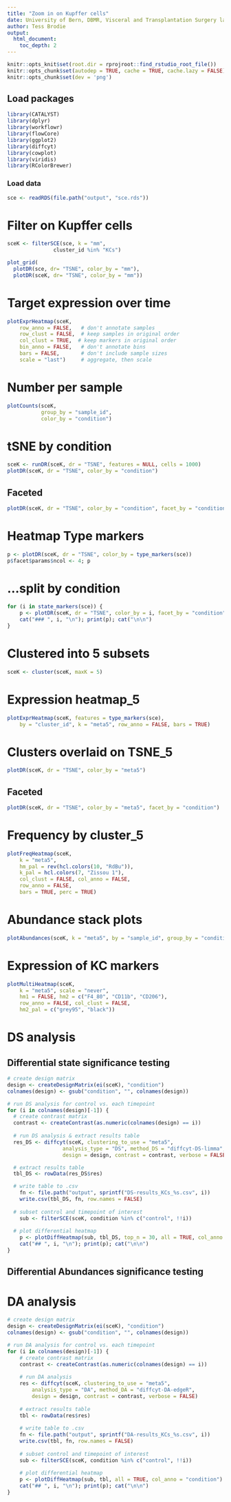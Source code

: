 ---
title: "Zoom in on Kupffer cells"
date: University of Bern, DBMR, Visceral and Transplantation Surgery lab
author: Tess Brodie
output: 
  html_document:
    toc_depth: 2
---



```{r setup, include = FALSE, dev='png'}
knitr::opts_knit$set(root.dir = rprojroot::find_rstudio_root_file())
knitr::opts_chunk$set(autodep = TRUE, cache = TRUE, cache.lazy = FALSE)
knitr::opts_chunk$set(dev = 'png')
```

## Load packages

```{r load-libs, message = FALSE, warning = FALSE}
library(CATALYST)
library(dplyr)
library(workflowr)
library(flowCore)
library(ggplot2)
library(diffcyt)
library(cowplot)
library(viridis)
library(RColorBrewer)
```

### Load data

```{r load-data}
sce <- readRDS(file.path("output", "sce.rds"))
```

# Filter on Kupffer cells

```{r Filter_KCs}
sceK <- filterSCE(sce, k = "mm",
               cluster_id %in% "KCs")

plot_grid(
  plotDR(sce, dr= "TSNE", color_by = "mm"),
  plotDR(sceK, dr= "TSNE", color_by = "mm"))
```

# Target expression over time

```{r ExprHeatmap_KCs}
plotExprHeatmap(sceK,
    row_anno = FALSE,   # don't annotate samples
    row_clust = FALSE,  # keep samples in original order
    col_clust = TRUE,  # keep markers in original order
    bin_anno = FALSE,   # don't annotate bins
    bars = FALSE,       # don't include sample sizes
    scale = "last")     # aggregate, then scale
```

# Number per sample

```{r KCs_count}
plotCounts(sceK, 
           group_by = "sample_id", 
           color_by = "condition")
```

# tSNE by condition

```{r TSNE_condition}
sceK <- runDR(sceK, dr = "TSNE", features = NULL, cells = 1000)
plotDR(sceK, dr = "TSNE", color_by = "condition")
```

## Faceted

```{r TSNE_condition_facet}
plotDR(sceK, dr = "TSNE", color_by = "condition", facet_by = "condition")
```

# Heatmap Type markers

```{r plotDR-expression_Type, fig.width = 12, fig.height = 5}
p <- plotDR(sceK, dr = "TSNE", color_by = type_markers(sce))
p$facet$params$ncol <- 4; p
```

# ...split by condition {.tabset}

```{r plotDR-expression-condition, results = "asis", fig.width = 12, fig.height = 5}
for (i in state_markers(sce)) {
    p <- plotDR(sceK, dr = "TSNE", color_by = i, facet_by = "condition")
    cat("### ", i, "\n"); print(p); cat("\n\n")
}
```

# Clustered into 5 subsets
```{r cluster_5, message = FALSE}
sceK <- cluster(sceK, maxK = 5)
```

# Expression heatmap_5
```{r plotExprHeatmap_5, fig.width = 6, fig.height = 5}
plotExprHeatmap(sceK, features = type_markers(sce), 
    by = "cluster_id", k = "meta5", row_anno = FALSE, bars = TRUE)
```

# Clusters overlaid on TSNE_5
```{r TSNE_meta5}
plotDR(sceK, dr = "TSNE", color_by = "meta5")
```

## Faceted

```{r TSNE_cluster_facet}
plotDR(sceK, dr = "TSNE", color_by = "meta5", facet_by = "condition")
```

# Frequency by cluster_5

```{r KC_Freqheatmap_cluster5}
plotFreqHeatmap(sceK, 
    k = "meta5",
    hm_pal = rev(hcl.colors(10, "RdBu")),
    k_pal = hcl.colors(7, "Zissou 1"),
    col_clust = FALSE, col_anno = FALSE,
    row_anno = FALSE,
    bars = TRUE, perc = TRUE)
```

# Abundance stack plots

```{r Abundance stack}
plotAbundances(sceK, k = "meta5", by = "sample_id", group_by = "condition")
```

# Expression of KC markers

```{r multiheatmap_kCmarkers}
plotMultiHeatmap(sceK, 
    k = "meta5", scale = "never",
    hm1 = FALSE, hm2 = c("F4_80", "CD11b", "CD206"),
    row_anno = FALSE, col_clust = FALSE,
    hm2_pal = c("grey95", "black"))
```


# DS analysis
## Differential state significance testing
```{r DS}
# create design matrix
design <- createDesignMatrix(ei(sceK), "condition")
colnames(design) <- gsub("condition", "", colnames(design))

# run DS analysis for control vs. each timepoint
for (i in colnames(design)[-1]) {
  # create contrast matrix
  contrast <- createContrast(as.numeric(colnames(design) == i))
    
  # run DS analysis & extract results table
  res_DS <- diffcyt(sceK, clustering_to_use = "meta5",
                  analysis_type = "DS", method_DS = "diffcyt-DS-limma",
                  design = design, contrast = contrast, verbose = FALSE)

  # extract results table
  tbl_DS <- rowData(res_DS$res)

  # write table to .csv
    fn <- file.path("output", sprintf("DS-results_KCs_%s.csv", i))
    write.csv(tbl_DS, fn, row.names = FALSE)
    
  # subset control and timepoint of interest
    sub <- filterSCE(sceK, condition %in% c("control", !!i))
    
  # plot differential heatmap
    p <- plotDiffHeatmap(sub, tbl_DS, top_n = 30, all = TRUE, col_anno = "condition")
    cat("## ", i, "\n"); print(p); cat("\n\n")
} 
```

## Differential Abundances significance testing

# DA analysis {.tabset}
```{r da, results = "asis", fig.width = 8, fig.height = 6}
# create design matrix
design <- createDesignMatrix(ei(sceK), "condition")
colnames(design) <- gsub("condition", "", colnames(design))

# run DA analysis for control vs. each timepoint
for (i in colnames(design)[-1]) {
    # create contrast matrix
    contrast <- createContrast(as.numeric(colnames(design) == i))
    
    # run DA analysis
    res <- diffcyt(sceK, clustering_to_use = "meta5",
        analysis_type = "DA", method_DA = "diffcyt-DA-edgeR",
        design = design, contrast = contrast, verbose = FALSE)
    
    # extract results table
    tbl <- rowData(res$res)
    
    # write table to .csv
    fn <- file.path("output", sprintf("DA-results_KCs_%s.csv", i))
    write.csv(tbl, fn, row.names = FALSE)
    
    # subset control and timepoint of interest
    sub <- filterSCE(sceK, condition %in% c("control", !!i))
    
    # plot differential heatmap
    p <- plotDiffHeatmap(sub, tbl, all = TRUE, col_anno = "condition")
    cat("## ", i, "\n"); print(p); cat("\n\n")
}
```



